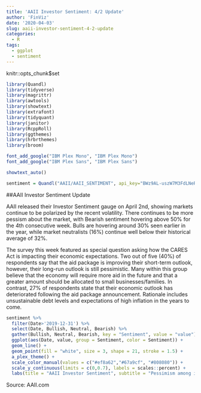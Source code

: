 ```yaml
---
title: 'AAII Investor Sentiment: 4/2 Update'
author: 'FinViz'
date: '2020-04-03'
slug: aaii-investor-sentiment-4-2-update
categories:
  - R
tags:
  - ggplot
  - sentiment
---
```

knitr::opts_chunk$set 
```r
library(Quandl)
library(tidyverse)
library(magrittr)
library(awtools)
library(showtext)
library(extrafont)
library(tidyquant)
library(janitor)
library(RcppRoll)
library(ggthemes)
library(hrbrthemes)
library(broom)

font_add_google("IBM Plex Mono", "IBM Plex Mono")
font_add_google("IBM Plex Sans", "IBM Plex Sans")

showtext_auto()

sentiment = Quandl("AAII/AAII_SENTIMENT", api_key="BWz9AL-uszW7M3FdLNeR")
```

##AAII Investor Sentiment Update

AAII released their Investor Sentiment gauge on April 2nd, showing markets continue to be polarized by the recent volatility. There continues to be more pessism about the market, with Bearish sentiment hovering above 50% for the 4th consecutive week. Bulls are hovering around 30% seen earlier in the year, while market neutralists (16%) continue well below their historical average of 32%.

The survey this week featured as special question asking how the CARES Act is impacting their economic expectations. Two out of five (40%) of respondents say that the aid package is improving their short-term outlook, however, their long-run outlook is still pessimistic. Many within this group believe that the economy will require more aid in the future and that a greater amount should be allocated to small businesses/families. In contrast, 27% of respondents state that their economic outlook has deteriorated following the aid package announcement. Rationale includes unsustainable debt levels and expectations of high inflation in the years to come.

```r
sentiment %>% 
  filter(Date>'2019-12-31') %>% 
  select(Date, Bullish, Neutral, Bearish) %>%
  gather(Bullish, Neutral, Bearish, key = "Sentiment", value = "value") %>% 
  ggplot(aes(Date, value, group = Sentiment, color = Sentiment)) +
  geom_line() +
  geom_point(fill = "white", size = 3, shape = 21, stroke = 1.5) +
  a_plex_theme() +
  scale_color_manual(values = c("#ef8a62","#67a9cf", "#808080")) +
  scale_y_continuous(limits = c(0,0.7), labels = scales::percent) +
  labs(title = "AAII Investor Sentiment", subtitle = "Pessimism among individual investors about the short-term direction of the stock market \nremains above 50% for the third consecutive week. The latest AAII Sentiment Survey also \nshows neutral sentiment remaining extraordinarily low.", x= "", y= "Percent")
```
Source: AAII.com
